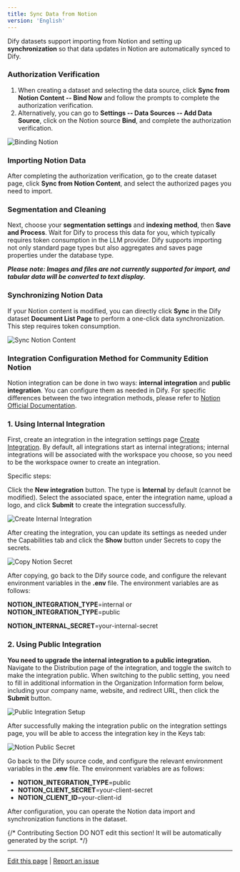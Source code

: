 ```yaml
---
title: Sync Data from Notion
version: 'English'
---
```


Dify datasets support importing from Notion and setting up **synchronization** so that data updates in Notion are automatically synced to Dify.

### Authorization Verification

1. When creating a dataset and selecting the data source, click **Sync from Notion Content -- Bind Now** and follow the prompts to complete the authorization verification.
2. Alternatively, you can go to **Settings -- Data Sources -- Add Data Source**, click on the Notion source **Bind**, and complete the authorization verification.

<Frame>
  <img src="/images/assets/binding-notion (1).png" alt="Binding Notion" />
</Frame>

### Importing Notion Data

After completing the authorization verification, go to the create dataset page, click **Sync from Notion Content**, and select the authorized pages you need to import.

### Segmentation and Cleaning

Next, choose your **segmentation settings** and **indexing method**, then **Save and Process**. Wait for Dify to process this data for you, which typically requires token consumption in the LLM provider. Dify supports importing not only standard page types but also aggregates and saves page properties under the database type.

_**Please note: Images and files are not currently supported for import, and tabular data will be converted to text display.**_

### Synchronizing Notion Data

If your Notion content is modified, you can directly click **Sync** in the Dify dataset **Document List Page** to perform a one-click data synchronization. This step requires token consumption.

<Frame>
  <img src="/images/assets/sync-notion (1).png" alt="Sync Notion Content" />
</Frame>

### Integration Configuration Method for Community Edition Notion

Notion integration can be done in two ways: **internal integration** and **public integration**. You can configure them as needed in Dify. For specific differences between the two integration methods, please refer to [Notion Official Documentation](https://developers.notion.com/docs/authorization).

### 1. **Using Internal Integration**

First, create an integration in the integration settings page [Create Integration](https://www.notion.so/my-integrations). By default, all integrations start as internal integrations; internal integrations will be associated with the workspace you choose, so you need to be the workspace owner to create an integration.

Specific steps:

Click the **New integration** button. The type is **Internal** by default (cannot be modified). Select the associated space, enter the integration name, upload a logo, and click **Submit** to create the integration successfully.

<Frame>
  <img src="/images/assets/integrate-notion-1.png" alt="Create Internal Integration" />
</Frame>

After creating the integration, you can update its settings as needed under the Capabilities tab and click the **Show** button under Secrets to copy the secrets.

<Frame>
  <img src="/images/assets/notion-secret.png" alt="Copy Notion Secret" />
</Frame>

After copying, go back to the Dify source code, and configure the relevant environment variables in the **.env** file. The environment variables are as follows:

**NOTION_INTEGRATION_TYPE**=internal or **NOTION_INTEGRATION_TYPE**=public

**NOTION_INTERNAL_SECRET**=your-internal-secret

### 2. **Using Public Integration**

**You need to upgrade the internal integration to a public integration.** Navigate to the Distribution page of the integration, and toggle the switch to make the integration public. When switching to the public setting, you need to fill in additional information in the Organization Information form below, including your company name, website, and redirect URL, then click the **Submit** button.

<Frame>
  <img src="/images/assets/public-integration.png" alt="Public Integration Setup" />
</Frame>

After successfully making the integration public on the integration settings page, you will be able to access the integration key in the Keys tab:

<Frame>
  <img src="/images/assets/notion-public-secret.png" alt="Notion Public Secret" />
</Frame>

Go back to the Dify source code, and configure the relevant environment variables in the **.env** file. The environment variables are as follows:

* **NOTION_INTEGRATION_TYPE**=public
* **NOTION_CLIENT_SECRET**=your-client-secret
* **NOTION_CLIENT_ID**=your-client-id

After configuration, you can operate the Notion data import and synchronization functions in the dataset.

{/*
Contributing Section
DO NOT edit this section!
It will be automatically generated by the script.
*/}

---

[Edit this page](https://github.com/langgenius/dify-docs/edit/main/en/guides/knowledge-base/knowledge-base-creation/sync-from-notion.mdx) | [Report an issue](https://github.com/langgenius/dify-docs/issues/new?title=Documentation%20Issue%3A%20from-not&body=%23%23%20Issue%20Description%0A%3C%21--%20Please%20briefly%20describe%20the%20issue%20you%20found%20--%3E%0A%0A%23%23%20Page%20Link%0Ahttps%3A%2F%2Fgithub.com%2Flanggenius%2Fdify-docs%2Fblob%2Fmain%2Fen/guides/knowledge-base/knowledge-base-creation%2Fsync-from-notion.mdx%0A%0A%23%23%20Suggested%20Changes%0A%3C%21--%20If%20you%20have%20specific%20suggestions%20for%20changes%2C%20please%20describe%20them%20here%20--%3E%0A%0A%3C%21--%20Thank%20you%20for%20helping%20improve%20our%20documentation%21%20--%3E)


